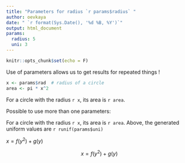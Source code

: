 ---
title: "Parameters for radius `r params$radius` "
author: oevkaya
date: " `r format(Sys.Date(), '%d %B, %Y')`"
output: html_document
params:
  radius: 5
  uni: 3
---

```{r setup, include=FALSE}
knitr::opts_chunk$set(echo = F)
```

Use of parameters allows us to get results for repeated things !

```{r echo = T}
x <- params$rad  # radius of a circle
area <- pi * x^2
```

For a circle with the radius `r x`, its area is `r area`.

Possible to use more than one parameters: 

For a circle with the radius `r x`, its area is `r area`. 
Above, the generated uniform values are `r runif(params$uni)`

$x = f(y^2) + g(y)$

$$x = f(y^2) + g(y)$$
